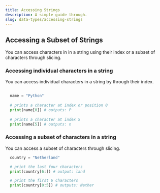 ```yaml
---
title: Accessing Strings
description: A simple guide through.
slug: data-types/accessing-strings
---
```



## Accessing a Subset of Strings

You can access characters in in a string using their index or a subset of characters through slicing.

### Accessing individual characters in a string 

You can access individual characters in a string by through their index.

```py title="example of accessing a character in a string"
  
  name = "Python"
  
  # prints a character at index or position 0
  print(name[0]) # outputs: P 
  
  # prints a character at index 5
  print(name[5]) # outputs: n

```


### Accessing a subset of characters in a string

You can access a subset of characters through slicing.

```py title="example of accessing substring"
  country = "Netherland"

  # print the last four characters
  print(country[6:]) # output: land

  # print the first 6 characters 
  print(country[0:5]) # outputs: Nether
```

